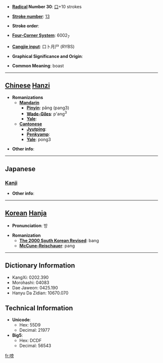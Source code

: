 * '''[[Wiktionary:Chinese radical index| Radical]] Number 30''': [[Wiktionary:Chinese radical index 口|口]]+10 strokes

* '''[[Wiktionary:Chinese total strokes index|Stroke number]]''': [[Wiktionary:Chinese total strokes index 13|13]]

* '''Stroke order''': 

* '''[[Wiktionary:Chinese four corner index|Four-Corner System]]''': 6002<sub>7</sub>

* '''[[Wiktionary:Chinese Cangjie index|Cangjie input]]''': 口卜月尸 (RYBS)

* '''Graphical Significance and Origin''': 

* '''Common Meaning''': boast

----

== [[Chinese]] [[Hanzi]] ==

* '''Romanizations'''
** '''[[Mandarin]]'''
*** '''[[Pinyin]]''': pǎng (pang3)
*** '''[[Wade-Giles]]''': p'ang<sup>3</sup>
*** '''[[Yale]]''': 
** '''[[Cantonese]]'''
*** '''[[Jyutping]]''':
*** '''[[Penkyamp]]''': 
*** '''[[Yale]]''': pong3

* '''Other info''': 

----

==Japanese==
===[[Kanji]]===
{{kanji|on readings=[[ほう]] (hō)
|kun readings=[[うたう]] (utau)
}}

* '''Other info''':  

----

== [[Korean]] [[Hanja]] ==

* '''Pronunciation''': 방

* '''Romanization'''
** '''[[The 2000 South Korean Revised Romanization|The 2000 South Korean Revised]]''': bang
** '''[[McCune-Reischauer]]''': pang

----

== Dictionary Information ==

* KangXi: 0202.390
* Morohashi: 04083
* Dae Jaweon: 0425.190
* Hanyu Da Zidian: 10670.070

== Technical Information ==

* '''Unicode''':
** Hex: 55D9
** Decimal: 21977
* '''Big5''':
** Hex: DCDF
** Decimal: 56543

[[fr:嗙]]
